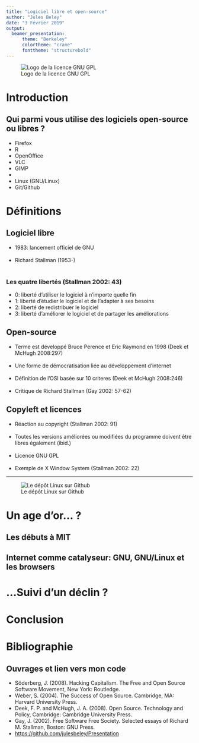 ```yaml
---
title: "Logiciel libre et open-source"
author: "Jules Beley"
date: "3 Février 2019"
output: 
  beamer_presentation:
      theme: "Berkeley"
      colortheme: "crane"
      fonttheme: "structurebold"
---
```

![Logo de la licence GNU GPL](https://upload.wikimedia.org/wikipedia/commons/thumb/9/93/GPLv3_Logo.svg/1200px-GPLv3_Logo.svg.png)

# Introduction

## Qui parmi vous utilise des logiciels open-source ou libres ?

- Firefox
- R
- OpenOffice 
- VLC 
- GIMP
- \LaTeX    
\
- Linux (GNU/Linux)
- Git/Github

# Définitions
## Logiciel libre

- 1983: lancement officiel de GNU   
\
- Richard Stallman (1953-)   
\

### Les quatre libertés (Stallman 2002: 43)
- 0: liberté d’utiliser le logiciel à n’importe quelle fin
- 1: liberté d’étudier le logiciel et de l’adapter à ses besoins
- 2: liberté de redistribuer le logiciel
- 3: liberté d’améliorer le logiciel et de partager les améliorations

## Open-source

- Terme est développé Bruce Perence et Eric Raymond en 1998 (Deek et McHugh 2008:297)    
\
- Une forme de démocratisation liée au développement d'internet   
\
- Définition de l'OSI basée sur 10 criteres (Deek et McHugh 2008:246)   
\
- Critique de Richard Stallman (Gay 2002: 57-62)

## Copyleft et licences

- Réaction au copyright (Stallman 2002: 91)   
\
- Toutes les versions améliorées ou modifiées du programme doivent être libres également (ibid.)    
\
- Licence GNU GPL   
\
- Exemple de X Window System (Stallman 2002: 22)

***

![Le dépôt Linux sur Github](./Linux.png)

# Un age d'or... ?
## Les débuts à MIT
## Internet comme catalyseur: GNU, GNU/Linux et les browsers
# ...Suivi d'un déclin ?
# Conclusion
# Bibliographie
## Ouvrages et lien vers mon code
- Söderberg, J. (2008). Hacking Capitalism. The Free and Open Source Software Movement, New York: Routledge. 
- Weber, S. (2004). The Success of Open Source. Cambridge, MA: Harvard University Press.
- Deek, F. P. and McHugh, J. A. (2008). Open Source. Technology and Policy, Cambridge: Cambridge University Press.
- Gay, J. (2002). Free Software Free Society. Selected essays of Richard M. Stallman, Boston: GNU Press.
- <https://github.com/julesbeley/Presentation>
